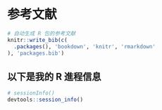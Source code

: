 # 参考文献 {#references .unnumbered}

```r
# 自动生成 R 包的参考文献
knitr::write_bib(c(
  .packages(), 'bookdown', 'knitr', 'rmarkdown'
), 'packages.bib')
```


## 以下是我的 R 進程信息

```r
# sessionInfo()
devtools::session_info()
```
